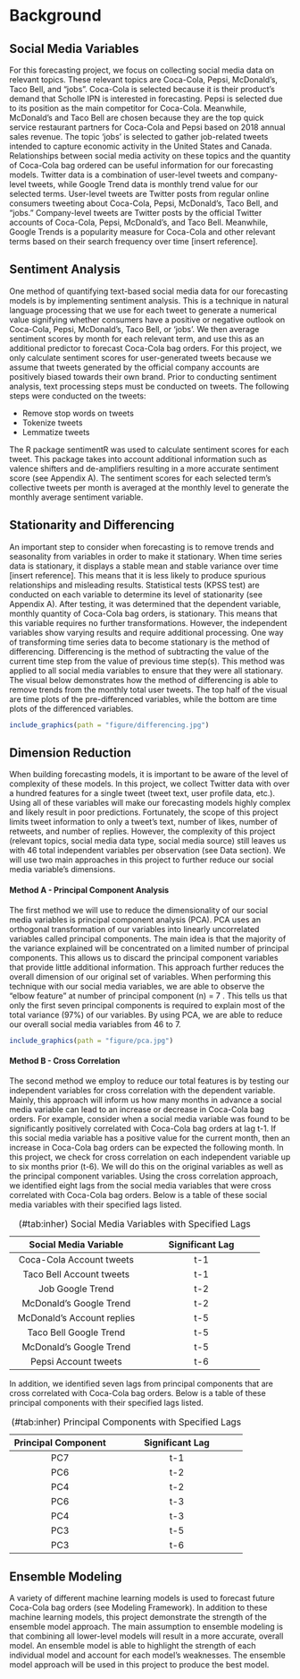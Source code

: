 <!--
This is for including Chapter 1.  Notice that it's also good practice to name your chunk.  This will help you debug potential issues as you knit.  The chunk above is called intro and the one below is called background.  Feel free to change the name of the Rmd file as you wish, but don't forget to change it here from 01-background.Rmd.
-->

<!--
The {#background} text after the chapter declaration will allow us to link throughout the document back to the beginning of of the background section.  These labels will automatically be generated (if not specified) by changing the spaces to hyphens and capital letters to lowercase.  Look for the reference to this label at the beginning of Chapter 2.
-->

# Background {#background .unnumbered}

## Social Media Variables {.unnumbered}
For this forecasting project, we focus on collecting social media data on relevant topics. These relevant topics are Coca-Cola, Pepsi, McDonald’s, Taco Bell, and “jobs”.  Coca-Cola is selected because it is their product’s demand that Scholle IPN is interested in forecasting. Pepsi is selected due to its position as the main competitor for Coca-Cola.  Meanwhile, McDonald’s and Taco Bell are chosen because they are the top quick service restaurant partners for Coca-Cola and Pepsi based on 2018 annual sales revenue. The topic ‘jobs’ is selected to gather job-related tweets intended to capture economic activity in the United States and Canada.  Relationships between social media activity on these topics and the quantity of Coca-Cola bag ordered can be useful information for our forecasting models.
Twitter data is a combination of user-level tweets and company-level tweets, while Google Trend data is monthly trend value for our selected terms.  User-level tweets are Twitter posts from regular online consumers tweeting about Coca-Cola, Pepsi, McDonald’s, Taco Bell, and “jobs.”  Company-level tweets are Twitter posts by the official Twitter accounts of Coca-Cola, Pepsi, McDonald’s, and Taco Bell.  Meanwhile, Google Trends is a popularity measure for Coca-Cola and other relevant terms based on their search frequency over time [insert reference]. 

## Sentiment Analysis {.unnumbered}
One method of quantifying text-based social media data for our forecasting models is by implementing sentiment analysis.  This is a technique in natural language processing that we use for each tweet to generate a numerical value signifying whether consumers have a positive or negative outlook on Coca-Cola, Pepsi, McDonald’s, Taco Bell, or 'jobs'.  We then average sentiment scores by month for each relevant term, and use this as an additional predictor to forecast Coca-Cola bag orders.  For this project, we only calculate sentiment scores for user-generated tweets because we assume that tweets generated by the official company accounts are positively biased towards their own brand.  Prior to conducting sentiment analysis, text processing steps must be conducted on tweets. The following steps were conducted on the tweets:

* Remove stop words on tweets
* Tokenize tweets
* Lemmatize tweets   

The R package sentimentR was used to calculate sentiment scores for each tweet. This package takes into account additional information such as valence shifters and de-amplifiers resulting in a more accurate sentiment score (see Appendix A).  The sentiment scores for each selected term’s collective tweets per month is averaged at the monthly level to generate the monthly average sentiment variable.  

## Stationarity and Differencing {.unnumbered}
An important step to consider when forecasting is to remove trends and seasonality from variables in order to make it stationary.  When time series data is stationary, it displays a stable mean and stable variance over time [insert reference].  This means that it is less likely to produce spurious relationships and misleading results.  Statistical tests (KPSS test) are conducted on each variable to determine its level of stationarity (see Appendix A).  After testing, it was determined that the dependent variable, monthly quantity of Coca-Cola bag orders, is stationary.  This means that this variable requires no further transformations.  However, the independent variables show varying results and require additional processing.  One way of transforming time series data to become stationary is the method of differencing.  Differencing is the method of subtracting the value of the current time step from the value of previous time step(s).  This method was applied to all social media variables to ensure that they were all stationary.  The visual below demonstrates how the method of differencing is able to remove trends from the monthly total user tweets.  The top half of the visual are time plots of the pre-differenced variables, while the bottom are time plots of the differenced variables.

```r
include_graphics(path = "figure/differencing.jpg")
```

## Dimension Reduction {.unnumbered}
When building forecasting models, it is important to be aware of the level of complexity of these models.  In this project, we collect Twitter data with over a hundred features for a single tweet (tweet text, user profile data, etc.).  Using all of these variables will make our forecasting models highly complex and likely result in poor predictions.  Fortunately, the scope of this project limits tweet information to only a tweet’s text, number of likes, number of retweets, and number of replies.  However, the complexity of this project (relevant topics, social media data type, social media source) still leaves us with 46 total independent variables per observation (see Data section).  We will use two main approaches in this project to further reduce our social media variable’s dimensions.

#### Method A - Principal Component Analysis {.unnumbered} 
The first method we will use to reduce the dimensionality of our social media variables is principal component analysis (PCA).  PCA uses an orthogonal transformation of our variables into linearly uncorrelated variables called principal components.   The main idea is that the majority of the variance explained will be concentrated on a limited number of principal components.  This allows us to discard the principal component variables that provide little additional information.  This approach further reduces the overall dimension of our original set of variables.  When performing this technique with our social media variables, we are able to observe the “elbow feature” at number of principal component (n) = 7 .  This tells us that only the first seven principal components is required to explain most of the total variance (97%) of our variables. By using PCA, we are able to reduce our overall social media variables from 46 to 7.

```r
include_graphics(path = "figure/pca.jpg")
```

#### Method B - Cross Correlation {.unnumbered}
The second method we employ to reduce our total features is by testing our independent variables for cross correlation with the dependent variable.  Mainly, this approach will inform us how many months in advance a social media variable can lead to an increase or decrease in Coca-Cola bag orders. For example, consider when a social media variable was found to be significantly positively correlated with Coca-Cola bag orders at lag t-1.  If this social media variable has a positive value for the current month, then an increase in Coca-Cola bag orders can be expected the following month. In this project, we check for cross correlation on each independent variable up to six months prior (t-6). We will do this on the original variables as well as the principal component variables. Using the cross correlation approach, we identified eight lags from the social media variables that were cross correlated with Coca-Cola bag orders. Below is a table of these social media variables with their specified lags listed. 

--------------------------------------------------------------
  Social Media Variable                    Significant Lag   
--------------------------------  ---------------------------- 
  Coca-Cola  Account tweets                    t-1                     
  
  Taco Bell  Account tweets                    t-1                       
  
  Job Google Trend                             t-2                        
  
  McDonald’s Google Trend                      t-2
  
  McDonald’s Account replies                   t-5
  
  Taco Bell Google Trend                       t-5
  
  McDonald’s Google Trend                      t-5
  
  Pepsi Account tweets                         t-6
--------------------------------  ---------------------------- 
Table: (\#tab:inher) Social Media Variables with Specified Lags

In addition, we identified seven lags from principal components that are cross correlated with Coca-Cola bag orders.  Below is a table of these principal components with their specified lags listed. 

----------------------------------------------------------
  Principal Component             Significant Lag   
------------------------- -------------------------------- 
           PC7                            t-1                     
  
           PC6                            t-2                          
  
           PC4                            t-2                         
  
           PC6                            t-3
  
           PC4                            t-3
  
           PC3                            t-5
  
           PC3                            t-6
------------------------- ----------------------------------------- 
Table: (\#tab:inher) Principal Components with Specified Lags

## Ensemble Modeling {.unnumbered}
A variety of different machine learning models is used to forecast future Coca-Cola bag orders (see Modeling Framework).  In addition to these machine learning models, this project demonstrate the strength of the ensemble model approach. The main assumption to ensemble modeling is that combining all lower-level models will result in a more accurate, overall model. An ensemble model is able to highlight the strength of each individual model and account for each model’s weaknesses.  The ensemble model approach will be used in this project to produce the best model.


\newpage
